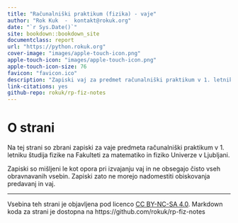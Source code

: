 ```yaml
--- 
title: "Računalniški praktikum (fizika) - vaje"
author: "Rok Kuk  -  kontakt@rokuk.org"
date: "`r Sys.Date()`"
site: bookdown::bookdown_site
documentclass: report
url: "https://python.rokuk.org"
cover-image: "images/apple-touch-icon.png"
apple-touch-icon: "images/apple-touch-icon.png"
apple-touch-icon-size: 76
favicon: "favicon.ico"
description: "Zapiski vaj za predmet računalniški praktikum v 1. letniku študija fizike na Fakulteti za matematiko in fiziko Univerze v Ljubljani."
link-citations: yes
github-repo: rokuk/rp-fiz-notes
---
```


# O strani {-}

Na tej strani so zbrani zapiski za vaje predmeta računalniški praktikum v 1. letniku študija fizike na Fakulteti za matematiko in fiziko Univerze v Ljubljani.

Zapiski so mišljeni le kot opora pri izvajanju vaj in ne obsegajo čisto vseh obravnavanih vsebin. Zapiski zato ne morejo nadomestiti obiskovanja predavanj in vaj.

___

Vsebina teh strani je objavljena pod licenco <a rel="license" href="http://creativecommons.org/licenses/by-nc-sa/4.0/">CC BY-NC-SA 4.0</a>.
Markdown koda za strani je dostopna na https://github.com/rokuk/rp-fiz-notes
